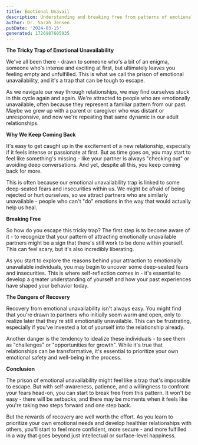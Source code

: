 ```yaml
---
title: Emotional Unavail
description: Understanding and breaking free from patterns of emotional unavailability in relationships
author: Dr. Sarah Jensen
pubDate: '2024-03-15'
generated: 1726987605935
---
```


**The Tricky Trap of Emotional Unavailability**

We've all been there - drawn to someone who's a bit of an enigma, someone who's intense and exciting at first, but ultimately leaves you feeling empty and unfulfilled. This is what we call the prison of emotional unavailability, and it's a trap that can be tough to escape.

As we navigate our way through relationships, we may find ourselves stuck in this cycle again and again. We're attracted to people who are emotionally unavailable, often because they represent a familiar pattern from our past. Maybe we grew up with a parent or caregiver who was distant or unresponsive, and now we're repeating that same dynamic in our adult relationships.

**Why We Keep Coming Back**

It's easy to get caught up in the excitement of a new relationship, especially if it feels intense or passionate at first. But as time goes on, you may start to feel like something's missing - like your partner is always "checking out" or avoiding deep conversations. And yet, despite all this, you keep coming back for more.

This is often because our emotional unavailability trap is linked to some deep-seated fears and insecurities within us. We might be afraid of being rejected or hurt ourselves, so we attract partners who are similarly unavailable - people who can't "do" emotions in the way that would actually help us heal.

**Breaking Free**

So how do you escape this tricky trap? The first step is to become aware of it - to recognize that your pattern of attracting emotionally unavailable partners might be a sign that there's still work to be done within yourself. This can feel scary, but it's also incredibly liberating.

As you start to explore the reasons behind your attraction to emotionally unavailable individuals, you may begin to uncover some deep-seated fears and insecurities. This is where self-reflection comes in - it's essential to develop a greater understanding of yourself and how your past experiences have shaped your behavior today.

**The Dangers of Recovery**

Recovery from emotional unavailability isn't always easy. You might find that you're drawn to partners who initially seem warm and open, only to realize later that they're still emotionally unavailable. This can be frustrating, especially if you've invested a lot of yourself into the relationship already.

Another danger is the tendency to idealize these individuals - to see them as "challenges" or "opportunities for growth". While it's true that relationships can be transformative, it's essential to prioritize your own emotional safety and well-being in the process.

**Conclusion**

The prison of emotional unavailability might feel like a trap that's impossible to escape. But with self-awareness, patience, and a willingness to confront your fears head-on, you can start to break free from this pattern. It won't be easy - there will be setbacks, and there may be moments when it feels like you're taking two steps forward and one step back.

But the rewards of recovery are well worth the effort. As you learn to prioritize your own emotional needs and develop healthier relationships with others, you'll start to feel more confident, more secure - and more fulfilled in a way that goes beyond just intellectual or surface-level happiness.

